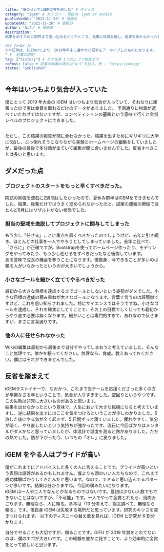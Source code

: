 ```yaml
---
title: "俺のせいでiGEMの賞を逃した" # タイトル
category: "igem" # カテゴリー 現在は、igem or synbio
publishedAt: "2022-11-26" # 投稿日
updatedAt: "2022-11-26" # 更新日
author: "Gifu" # 投稿者
description: "
結果を出すために限界まで追い込みをかけたところ、見事に体調を崩し、結果を出せなかった話。

<br /><br />
※本記事は、iGEMerにより、2019年年末に書かれた記事をアーカイブしたものになります。
" #  記事の説明
tag: ["history"] # タグ任意 1つ以上 3つ程度まで
rePost: false # 記事の転載の場合は"url"を記入。例 : "https//yomogy"
status: "published"
---
```


<h2>今年はいつもより気合が入っていた</h2>

僕にとって 2019 年大会の iGEM はいつもより気合が入っていて、それなりに頑張ったので実は金賞を取れるだけのデータがありました。
予測通りに物事が運べていたわけではないですが、コンペティションの基準という意味で行くと金賞レベルのプロジェクトにできました。

<br />
ただし、この結果の報告が間に合わなかった。結果を出すためにギリギリに大学に5泊し、ぶっ倒れそうになりながら実験とホームページの編集をしていましたが、最後の最後で多分熱が出ていて編集が間に合いませんでした。反省すべきことは多いと思います。

<h2>ダメだった点</h2>
<h3>プロジェクトのスタートをもっと早くすべきだった。</h3>
院試の勉強を流石に2週間はしたかったので、夏休み前半はiGEMをできませんでした。結果、後輩だけではうまく進められなかったのと、試薬の運搬の関係でほとんど8月にはリザルトがない状態でした。

<h3>担当の聖域を逸脱してプロジェクトに関与してしまった</h3>
もう少し「任せる」ことに重点を置くべきだったのでしょうけど、去年に引き続き、ほとんどの仕事を一人でやろうとしてしまっていました。去年に比べて、「さらに」が正確ですが。Bootstrapを使ってホームページ作ったり、モデリングをやってみたり、もう少し任せるをすべきだったなと後悔しています。

<br />
ある意味で成長の機会を奪うことになります。僕自身、今できることが多いのは頼る人がいなかったというのが大きいでしょうから。

<h3>小さなゴールを細かく立ててやるべきだった</h3>
最初から大きな目標を達成するまでゴールとしないという姿勢がダメでした。小さな目標の達成の積み重ねが大きなゴールになります。言葉で言うのは超簡単ですけど、これを思い知らされました。特にサイエンスではそうですね。小さなゴールを達成し、それを確実にしてくことで、その上の目標でしくじっても最初からやり直す必要は無くなります。細かいことは専門的すぎて、あれなので伏せますが、まさに言葉通りです。

<h3>他の人に任せられなかった</h3>
WIkiの編集は最初から最後まで自分でやってしまおうと考えていました。そんなこと無理です。誰かを頼ってください。無理なら、育成。教えあっておください。僕にはそれができませんでした。

<h2>反省を踏まえて</h2>
iGEMラストイヤーで、なおかつ、これまで当チームを応援くださった多くの方が卒業なさる年ということで、気合が入りすぎました。空回りというやつです。この失敗は非常に大きいものがあると思います。

<br />
結果を出せなかったという意味で、人生において大きな転機になると考えていますし、逆に結果を出すにはここを気をつけろということが少しわかりました。5
泊した後にやる気が全く起きず、5 日間ずっと寝ていました。疲れやすく、気分が暗く、やり直したいという気持ちが強かったです。流石に今回ばかりはメンタルがダメかなと思っていましたが、体温計で温度を測ると熱がありました。ただの熱でした。熱が下がった今、いつもの「オレ」に戻りました。

<h2>iGEM をやる人はプライドが高い</h2>
僕がこれまでにアドバイスした多くの人に言えることです。プライドが高いという表現は語弊があるかもしれません。僕よりも頭のいい人たちなので、これまで成功体験ばかりしてきたんだと思います。なので、できると思い込んでるパターンが多いです。結果は分かりますね。今回の僕みたいになります。

<br />
iGEM は一人や二人でなんとかなるものではないです。最初は少ない人数でもできないことはないですが、「不可能」です。一人でやって金賞とれたら、焼肉おごります。無理なら、人に頼る。基本は「10
分考えて、論文調べて、無理なら頼る」です。僕自身 iGEM は失敗する場所だと思っています。研究のキツさを突きつけられます。
以下のディスニーの替え歌を見れば、iGEM と研究が 8 割分かります。

<SNSCard url="https://www.youtube.com/embed/ENf5cGETtLc?si=LcbkIBI4spUJxUbq" />

自分でやることも大切ですが、頼ることです。GIFU が 2019 年賞をとれてないのは、僕のエゴが大きいです。この経験を誰かに託すことで、より効率的に金賞をとって欲しいと思います。
